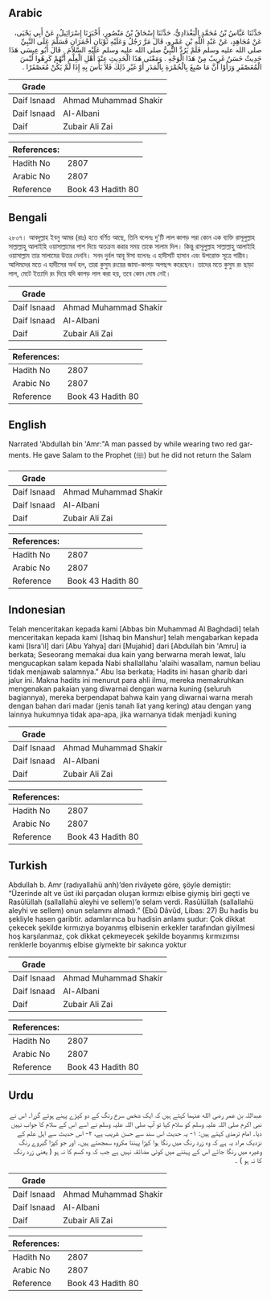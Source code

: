 ## Arabic


<div dir="rtl" lang="ar" style={{fontSize:'larger',backgroundColor:'#f8f9fa',padding:20}}>
حَدَّثَنَا عَبَّاسُ بْنُ مُحَمَّدٍ الْبَغْدَادِيُّ، حَدَّثَنَا إِسْحَاقُ بْنُ مَنْصُورٍ، أَخْبَرَنَا إِسْرَائِيلُ، عَنْ أَبِي يَحْيَى، عَنْ مُجَاهِدٍ، عَنْ عَبْدِ اللَّهِ بْنِ عَمْرٍو، قَالَ مَرَّ رَجُلٌ وَعَلَيْهِ ثَوْبَانِ أَحْمَرَانِ فَسَلَّمَ عَلَى النَّبِيِّ صلى الله عليه وسلم فَلَمْ يَرُدَّ النَّبِيُّ صلى الله عليه وسلم عَلَيْهِ السَّلاَمَ ‏.‏ قَالَ أَبُو عِيسَى هَذَا حَدِيثٌ حَسَنٌ غَرِيبٌ مِنْ هَذَا الْوَجْهِ ‏.‏ وَمَعْنَى هَذَا الْحَدِيثِ عِنْدَ أَهْلِ الْعِلْمِ أَنَّهُمْ كَرِهُوا لُبْسَ الْمُعَصْفَرِ وَرَأَوْا أَنَّ مَا صُبِغَ بِالْحُمْرَةِ بِالْمَدَرِ أَوْ غَيْرِ ذَلِكَ فَلاَ بَأْسَ بِهِ إِذَا لَمْ يَكُنْ مُعَصْفَرًا ‏.‏
</div>
<div style={{backgroundColor:'#f8f9fa',padding:20, marginBottom: 10}}><table> <thead> <tr> <th>Grade</th> <th></th> </tr> </thead> <tbody> <tr><td>Daif Isnaad</td><td>Ahmad Muhammad Shakir</td></tr><tr><td>Daif Isnaad</td><td>Al-Albani</td></tr><tr><td>Daif</td><td>Zubair Ali Zai</td></tr></tbody></table><table> <thead> <tr> <th>References:</th> <th></th> </tr> </thead> <tbody><tr><td>Hadith No</td><td>2807</td></tr><tr><td>Arabic No</td><td>2807</td></tr><tr><td>Reference</td><td>Book 43 Hadith 80</td></tr></tbody></table></div>

## Bengali


<div dir="ltr" lang="bn" style={{fontSize:'larger',backgroundColor:'#f8f9fa',padding:20}}>
২৮০৭। আবদুল্লাহ ইবনু আমর (রাঃ) হতে বর্ণিত আছে, তিনি বলেনঃ দু'টি লাল কাপড় পরা কোন এক ব্যক্তি রাসূলুল্লাহ সাল্লাল্লাহু আলাইহি ওয়াসাল্লামের পাশ দিয়ে অতক্রম করার সময় তাকে সালাম দিল। কিন্তু রাসূলুল্লাহ সাল্লাল্লাহু আলাইহি ওয়াসাল্লাম তার সালামের উত্তর দেননি। সনদ দুর্বল আবূ ঈসা বলেনঃ এ হাদীসটি হাসান এবং উপরোক্ত সূত্রে গারীব। আলিমদের মতে এ হাদীসের অর্থ হল, তারা কুসুম রংয়ের জামা-কাপড় অপছন্দ করেছেন। তাদের মতে কুসুম রং ছাড়া লাল, মেটে ইত্যাদি রং দিয়ে যদি কাপড় লাল করা হয়, তবে কোন দোষ নেই।
</div>
<div style={{backgroundColor:'#f8f9fa',padding:20, marginBottom: 10}}><table> <thead> <tr> <th>Grade</th> <th></th> </tr> </thead> <tbody> <tr><td>Daif Isnaad</td><td>Ahmad Muhammad Shakir</td></tr><tr><td>Daif Isnaad</td><td>Al-Albani</td></tr><tr><td>Daif</td><td>Zubair Ali Zai</td></tr></tbody></table><table> <thead> <tr> <th>References:</th> <th></th> </tr> </thead> <tbody><tr><td>Hadith No</td><td>2807</td></tr><tr><td>Arabic No</td><td>2807</td></tr><tr><td>Reference</td><td>Book 43 Hadith 80</td></tr></tbody></table></div>

## English


<div dir="ltr" lang="en" style={{fontSize:'larger',backgroundColor:'#f8f9fa',padding:20}}>
Narrated 'Abdullah bin 'Amr:"A man passed by while wearing two red garments. He gave Salam to the Prophet (ﷺ) but he did not return the Salam
</div>
<div style={{backgroundColor:'#f8f9fa',padding:20, marginBottom: 10}}><table> <thead> <tr> <th>Grade</th> <th></th> </tr> </thead> <tbody> <tr><td>Daif Isnaad</td><td>Ahmad Muhammad Shakir</td></tr><tr><td>Daif Isnaad</td><td>Al-Albani</td></tr><tr><td>Daif</td><td>Zubair Ali Zai</td></tr></tbody></table><table> <thead> <tr> <th>References:</th> <th></th> </tr> </thead> <tbody><tr><td>Hadith No</td><td>2807</td></tr><tr><td>Arabic No</td><td>2807</td></tr><tr><td>Reference</td><td>Book 43 Hadith 80</td></tr></tbody></table></div>

## Indonesian


<div dir="ltr" lang="id" style={{fontSize:'larger',backgroundColor:'#f8f9fa',padding:20}}>
Telah menceritakan kepada kami [Abbas bin Muhammad Al Baghdadi] telah menceritakan kepada kami [Ishaq bin Manshur] telah mengabarkan kepada kami [Isra'il] dari [Abu Yahya] dari [Mujahid] dari [Abdullah bin 'Amru] ia berkata; Seseorang memakai dua kain yang berwarna merah lewat, lalu mengucapkan salam kepada Nabi shallallahu 'alaihi wasallam, namun beliau tidak menjawab salamnya." Abu Isa berkata; Hadits ini hasan gharib dari jalur ini. Makna hadits ini menurut para ahli ilmu, mereka memakruhkan mengenakan pakaian yang diwarnai dengan warna kuning (seluruh bagiannya), mereka berpendapat bahwa kain yang diwarnai warna merah dengan bahan dari madar (jenis tanah liat yang kering) atau dengan yang lainnya hukumnya tidak apa-apa, jika warnanya tidak menjadi kuning
</div>
<div style={{backgroundColor:'#f8f9fa',padding:20, marginBottom: 10}}><table> <thead> <tr> <th>Grade</th> <th></th> </tr> </thead> <tbody> <tr><td>Daif Isnaad</td><td>Ahmad Muhammad Shakir</td></tr><tr><td>Daif Isnaad</td><td>Al-Albani</td></tr><tr><td>Daif</td><td>Zubair Ali Zai</td></tr></tbody></table><table> <thead> <tr> <th>References:</th> <th></th> </tr> </thead> <tbody><tr><td>Hadith No</td><td>2807</td></tr><tr><td>Arabic No</td><td>2807</td></tr><tr><td>Reference</td><td>Book 43 Hadith 80</td></tr></tbody></table></div>

## Turkish


<div dir="ltr" lang="tr" style={{fontSize:'larger',backgroundColor:'#f8f9fa',padding:20}}>
Abdullah b. Amr (radıyallahü anh)’den rivâyete göre, şöyle demiştir: “Üzerinde alt ve üst iki parçadan oluşan kırmızı elbise giymiş biri geçti ve Rasûlüllah (sallallahü aleyhi ve sellem)’e selam verdi. Rasûlüllah (sallallahü aleyhi ve sellem) onun selamını almadı.” (Ebû Dâvûd, Libas: 27) Bu hadis bu şekliyle hasen garibtir. adamlarınca bu hadisin anlamı şudur: Çok dikkat çekecek şekilde kırmızıya boyanmış elbisenin erkekler tarafından giyilmesi hoş karşılanmaz, çok dikkat çekmeyecek şekilde boyanmış kırmızımsı renklerle boyanmış elbise giymekte bir sakınca yoktur
</div>
<div style={{backgroundColor:'#f8f9fa',padding:20, marginBottom: 10}}><table> <thead> <tr> <th>Grade</th> <th></th> </tr> </thead> <tbody> <tr><td>Daif Isnaad</td><td>Ahmad Muhammad Shakir</td></tr><tr><td>Daif Isnaad</td><td>Al-Albani</td></tr><tr><td>Daif</td><td>Zubair Ali Zai</td></tr></tbody></table><table> <thead> <tr> <th>References:</th> <th></th> </tr> </thead> <tbody><tr><td>Hadith No</td><td>2807</td></tr><tr><td>Arabic No</td><td>2807</td></tr><tr><td>Reference</td><td>Book 43 Hadith 80</td></tr></tbody></table></div>

## Urdu


<div dir="rtl" lang="ur" style={{fontSize:'larger',backgroundColor:'#f8f9fa',padding:20}}>
عبداللہ بن عمر رضی الله عنہما کہتے ہیں کہ ایک شخص سرخ رنگ کے دو کپڑے پہنے ہوئے گزرا۔ اس نے نبی اکرم صلی اللہ علیہ وسلم کو سلام کیا تو آپ صلی اللہ علیہ وسلم نے اسے اس کے سلام کا جواب نہیں دیا۔ امام ترمذی کہتے ہیں: ۱- یہ حدیث اس سند سے حسن غریب ہے، ۲- اس حدیث سے اہل علم کے نزدیک مراد یہ ہے کہ وہ زرد رنگ میں رنگا ہوا کپڑا پہننا مکروہ سمجھتے ہیں۔ اور جو کپڑا گیروے رنگ وغیرہ میں رنگا جائے اس کے پہننے میں کوئی مضائقہ نہیں ہے جب کہ وہ کسم کا نہ ہو ( یعنی زرد رنگ کا نہ ہو ) ۔
</div>
<div style={{backgroundColor:'#f8f9fa',padding:20, marginBottom: 10}}><table> <thead> <tr> <th>Grade</th> <th></th> </tr> </thead> <tbody> <tr><td>Daif Isnaad</td><td>Ahmad Muhammad Shakir</td></tr><tr><td>Daif Isnaad</td><td>Al-Albani</td></tr><tr><td>Daif</td><td>Zubair Ali Zai</td></tr></tbody></table><table> <thead> <tr> <th>References:</th> <th></th> </tr> </thead> <tbody><tr><td>Hadith No</td><td>2807</td></tr><tr><td>Arabic No</td><td>2807</td></tr><tr><td>Reference</td><td>Book 43 Hadith 80</td></tr></tbody></table></div>